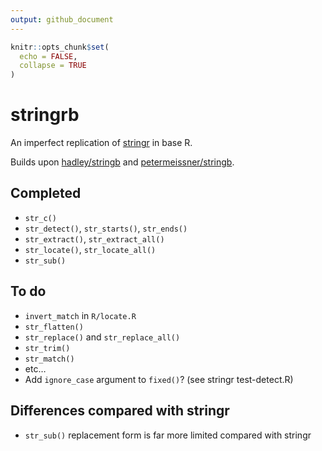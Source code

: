 ```yaml
---
output: github_document
---
```


<!-- README.md is generated from README.Rmd. Please edit that file -->

```r
knitr::opts_chunk$set(
  echo = FALSE,
  collapse = TRUE
)
```

# stringrb

<!-- badges: start -->
<!-- badges: end -->

An imperfect replication of [stringr](https://github.com/tidyverse/stringr) in
base R.

Builds upon [hadley/stringb](https://github.com/hadley/stringb) and
 [petermeissner/stringb](https://github.com/petermeissner/stringb).

## Completed

- `str_c()`
- `str_detect()`, `str_starts()`, `str_ends()`
- `str_extract()`, `str_extract_all()`
- `str_locate()`, `str_locate_all()`
- `str_sub()`

## To do

- `invert_match` in `R/locate.R`
- `str_flatten()`
- `str_replace()` and `str_replace_all()`
- `str_trim()`
- `str_match()`
- etc...
- Add `ignore_case` argument to `fixed()`? (see stringr test-detect.R)

## Differences compared with stringr

- `str_sub()` replacement form is far more limited compared with stringr
